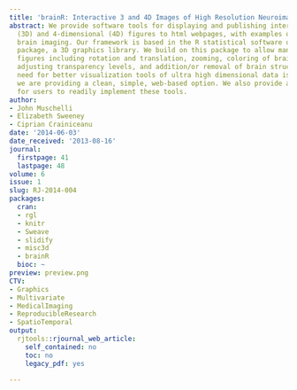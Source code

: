 ```yaml
---
title: 'brainR: Interactive 3 and 4D Images of High Resolution Neuroimage Data'
abstract: We provide software tools for displaying and publishing interactive 3-dimensional
  (3D) and 4-dimensional (4D) figures to html webpages, with examples of high-resolution
  brain imaging. Our framework is based in the R statistical software using the rgl
  package, a 3D graphics library. We build on this package to allow manipulation of
  figures including rotation and translation, zooming, coloring of brain substructures,
  adjusting transparency levels, and addition/or removal of brain structures. The
  need for better visualization tools of ultra high dimensional data is ever present;
  we are providing a clean, simple, web-based option. We also provide a package (brainR)
  for users to readily implement these tools.
author:
- John Muschelli
- Elizabeth Sweeney
- Ciprian Crainiceanu
date: '2014-06-03'
date_received: '2013-08-16'
journal:
  firstpage: 41
  lastpage: 48
volume: 6
issue: 1
slug: RJ-2014-004
packages:
  cran:
  - rgl
  - knitr
  - Sweave
  - slidify
  - misc3d
  - brainR
  bioc: ~
preview: preview.png
CTV:
- Graphics
- Multivariate
- MedicalImaging
- ReproducibleResearch
- SpatioTemporal
output:
  rjtools::rjournal_web_article:
    self_contained: no
    toc: no
    legacy_pdf: yes

---
```

